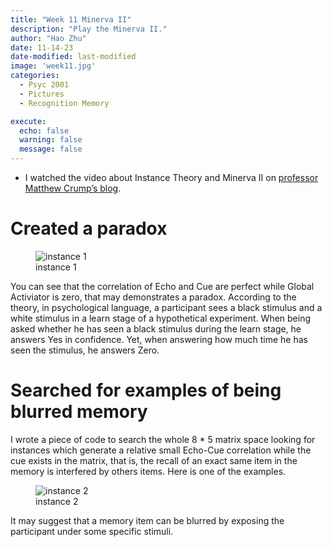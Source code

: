 ```yaml
---
title: "Week 11 Minerva II"
description: "Play the Minerva II."
author: "Hao Zhu"
date: 11-14-23
date-modified: last-modified
image: 'week11.jpg'
categories:
  - Psyc 2001
  - Pictures
  - Recognition Memory

execute:
  echo: false
  warning: false
  message: false
---
```


-   I watched the video about Instance Theory and Minerva II on [professor Matthew Crump's blog](https://www.crumplab.com/cognition/articles/modules/L11_Instance_Theory.html).

# Created a paradox 

![instance 1](instance_1.png)

You can see that the correlation of Echo and Cue are perfect while Global Activiator is zero, that may demonstrates a paradox. According to the theory, in psychological language, a participant sees a black stimulus and a white stimulus in a learn stage of a hypothetical experiment. When being asked whether he has seen a black stimulus during the learn stage, he answers Yes in confidence. Yet, when answering how much time he has seen the stimulus, he answers Zero.

# Searched for examples of being blurred memory

I wrote a piece of code to search the whole 8 \* 5 matrix space looking for instances which generate a relative small Echo-Cue correlation while the cue exists in the matrix, that is, the recall of an exact same item in the memory is interfered by others items. Here is one of the examples.

![instance 2](instance_2.png)

It may suggest that a memory item can be blurred by exposing the participant under some specific stimuli.
